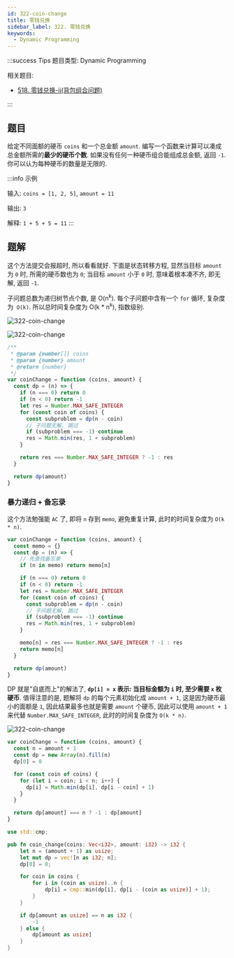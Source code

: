```yaml
---
id: 322-coin-change
title: 零钱兑换
sidebar_label: 322. 零钱兑换
keywords:
  - Dynamic Programming
---
```


:::success Tips
题目类型: Dynamic Programming

相关题目:

- [518. 零钱兑换-ii(背包组合问题)](/leetcode/medium/518-change)

:::

## 题目

给定不同面额的硬币 `coins` 和一个总金额 `amount`. 编写一个函数来计算可以凑成总金额所需的**最少的硬币个数**. 如果没有任何一种硬币组合能组成总金额, 返回 `-1`. 你可以认为每种硬币的数量是无限的.

:::info 示例

输入: `coins = [1, 2, 5]`, `amount = 11`

输出: `3`

解释: `1 + 5 + 5 = 11`
:::

## 题解


<Tabs>
  <TabItem value="JavaScript - 暴力递归" label="JavaScript - 暴力递归">

这个方法提交会报超时, 所以看看就好. 下面是状态转移方程, 显然当目标 `amount` 为 `0` 时, 所需的硬币数也为 `0`; 当目标 `amount` 小于 `0` 时, 意味着根本凑不齐, 即无解, 返回 `-1`.

子问题总数为递归树节点个数, 是 O(n<sup>k</sup>). 每个子问题中含有一个 `for` 循环, 复杂度为` O(k)`. 所以总时间复杂度为 O(k \* n<sup>k</sup>), 指数级别.

![322-coin-change](../../static/img/322-coin-change-1.png)

![322-coin-change](../../static/img/322-coin-change-2.jpeg)

```ts
/**
 * @param {number[]} coins
 * @param {number} amount
 * @return {number}
 */
var coinChange = function (coins, amount) {
  const dp = (n) => {
    if (n === 0) return 0
    if (n < 0) return -1
    let res = Number.MAX_SAFE_INTEGER
    for (const coin of coins) {
      const subproblem = dp(n - coin)
      // 子问题无解, 跳过
      if (subproblem === -1) continue
      res = Math.min(res, 1 + subproblem)
    }

    return res === Number.MAX_SAFE_INTEGER ? -1 : res
  }

  return dp(amount)
}
```

</TabItem>
<TabItem value="JavaScript - 暴力递归 + 备忘录" label="JavaScript - 暴力递归 + 备忘录">

### 暴力递归 + 备忘录

这个方法勉强能 `AC` 了, 即将 `n` 存到 `memo`, 避免重复计算, 此时的时间复杂度为 `O(k * n)`.

```ts
var coinChange = function (coins, amount) {
  const memo = {}
  const dp = (n) => {
    // 先查找备忘录
    if (n in memo) return memo[n]

    if (n === 0) return 0
    if (n < 0) return -1
    let res = Number.MAX_SAFE_INTEGER
    for (const coin of coins) {
      const subproblem = dp(n - coin)
      // 子问题无解, 跳过
      if (subproblem === -1) continue
      res = Math.min(res, 1 + subproblem)
    }

    memo[n] = res === Number.MAX_SAFE_INTEGER ? -1 : res
    return memo[n]
  }

  return dp(amount)
}
```

</TabItem>
<TabItem value="JavaScript - 动态规划" label="JavaScript - 动态规划" default>

DP 就是"自底而上"的解法了, **`dp[i] = x` 表示: 当目标金额为 `i` 时, 至少需要 `x` 枚硬币**.
值得注意的是, 题解将 `dp` 的每个元素初始化成 `amount + 1`, 这是因为硬币最小的面额是 `1`,
因此结果最多也就是需要 `amount` 个硬币, 因此可以使用 `amount + 1` 来代替 `Number.MAX_SAFE_INTEGER`, 此时的时间复杂度为 `O(k * n)`.

![322-coin-change](../../static/img/322-coin-change-3.jpeg)

```ts
var coinChange = function (coins, amount) {
  const n = amount + 1
  const dp = new Array(n).fill(n)
  dp[0] = 0

  for (const coin of coins) {
    for (let i = coin; i < n; i++) {
      dp[i] = Math.min(dp[i], dp[i - coin] + 1)
    }
  }

  return dp[amount] === n ? -1 : dp[amount]
}
```

</TabItem>
<TabItem value="Rust" label="Rust">

```rust
use std::cmp;

pub fn coin_change(coins: Vec<i32>, amount: i32) -> i32 {
    let n = (amount + 1) as usize;
    let mut dp = vec![n as i32; n];
    dp[0] = 0;

    for coin in coins {
        for i in (coin as usize)..n {
            dp[i] = cmp::min(dp[i], dp[i - (coin as usize)] + 1);
        }
    }

    if dp[amount as usize] == n as i32 {
        -1
    } else {
        dp[amount as usize]
    }
}
```

</TabItem>
</Tabs>
